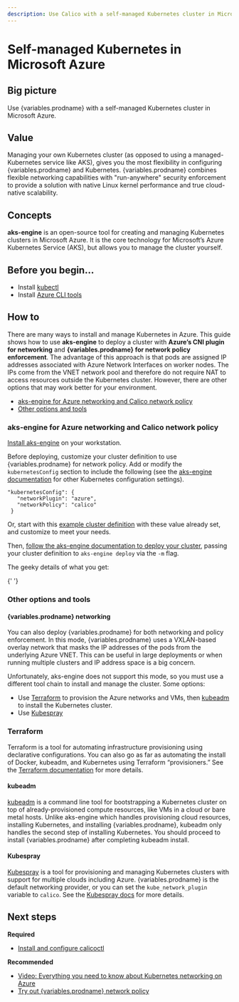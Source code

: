 ```yaml
---
description: Use Calico with a self-managed Kubernetes cluster in Microsoft Azure.
---
```



# Self-managed Kubernetes in Microsoft Azure

## Big picture

Use {variables.prodname} with a self-managed Kubernetes cluster in Microsoft Azure.

## Value

Managing your own Kubernetes cluster (as opposed to using a managed-Kubernetes service like AKS), gives you the most flexibility in configuring {variables.prodname} and Kubernetes. {variables.prodname} combines flexible networking capabilities with "run-anywhere" security enforcement to provide a solution with native Linux kernel performance and true cloud-native scalability.

## Concepts

**aks-engine** is an open-source tool for creating and managing Kubernetes clusters in Microsoft Azure. It is the core technology for Microsoft’s Azure Kubernetes Service (AKS), but allows you to manage the cluster yourself.

## Before you begin...

- Install [kubectl](https://kubernetes.io/docs/tasks/tools/install-kubectl/)
- Install [Azure CLI tools](https://docs.microsoft.com/en-us/cli/azure/install-azure-cli)

## How to

There are many ways to install and manage Kubernetes in Azure. This guide shows how to use **aks-engine** to deploy a cluster with **Azure’s CNI plugin for networking** and **{variables.prodname} for network policy enforcement**. The advantage of this approach is that pods are assigned IP addresses associated with Azure Network Interfaces on worker nodes. The IPs come from the VNET network pool and therefore do not require NAT to access resources outside the Kubernetes cluster. However, there are other options that may work better for your environment.

- [aks-engine for Azure networking and Calico network policy](#aks-engine-for-azure-networking-and-calico-network-policy)
- [Other options and tools](#other-options-and-tools)

### aks-engine for Azure networking and Calico network policy

[Install aks-engine](https://github.com/Azure/aks-engine/blob/master/docs/tutorials/quickstart.md#install-aks-engine) on your workstation.

Before deploying, customize your cluster definition to use {variables.prodname} for network policy. Add or modify the `kubernetesConfig` section to include the following (see the [aks-engine documentation](https://github.com/Azure/aks-engine/blob/master/docs/topics/clusterdefinitions.md#kubernetesconfig) for other Kubernetes configuration settings).

```
"kubernetesConfig": {
   "networkPlugin": "azure",
   "networkPolicy": "calico"
 }
```

Or, start with this [example cluster definition](https://github.com/Azure/aks-engine/blob/master/examples/networkpolicy/kubernetes-calico-azure.json) with these value already set, and customize to meet your needs.

Then, [follow the aks-engine documentation to deploy your cluster](https://github.com/Azure/aks-engine/blob/master/docs/tutorials/quickstart.md#deploy), passing your cluster definition to `aks-engine deploy` via the `-m` flag.

The geeky details of what you get:

<GeekDetails
  prodname='Calico'
  details='Policy:Calico,IPAM:Azure,CNI:Azure,Overlay:No,Routing:VPC Native,Datastore:Kubernetes'
/>{' '}

### Other options and tools

#### {variables.prodname} networking

You can also deploy {variables.prodname} for both networking and policy enforcement. In this mode, {variables.prodname} uses a VXLAN-based overlay network that masks the IP addresses of the pods from the underlying Azure VNET. This can be useful in large deployments or when running multiple clusters and IP address space is a big concern.

Unfortunately, aks-engine does not support this mode, so you must use a different tool chain to install and manage the cluster. Some options:

- Use [Terraform](#terraform) to provision the Azure networks and VMs, then [kubeadm](#kubeadm) to install the Kubernetes cluster.
- Use [Kubespray](#kubespray)

### Terraform

Terraform is a tool for automating infrastructure provisioning using declarative configurations. You can also go as far as automating the install of Docker, kubeadm, and Kubernetes using Terraform “provisioners.” See the [Terraform documentation](https://www.terraform.io/docs/index.html) for more details.

#### kubeadm

[kubeadm](https://kubernetes.io/docs/setup/production-environment/tools/kubeadm/) is a command line tool for bootstrapping a Kubernetes cluster on top of already-provisioned compute resources, like VMs in a cloud or bare metal hosts. Unlike aks-engine which handles provisioning cloud resources, installing Kubernetes, and installing {variables.prodname}, kubeadm only handles the second step of installing Kubernetes. You should proceed to install {variables.prodname} after completing kubeadm install.

#### Kubespray

[Kubespray](https://kubespray.io/) is a tool for provisioning and managing Kubernetes clusters with support for multiple clouds including Azure. {variables.prodname} is the default networking provider, or you can set the `kube_network_plugin` variable to `calico`. See the [Kubespray docs](https://kubespray.io/#/?id=network-plugins) for more details.

## Next steps

**Required**

- [Install and configure calicoctl](../../../operations/calicoctl/install.mdx)

**Recommended**

- [Video: Everything you need to know about Kubernetes networking on Azure](https://www.projectcalico.org/everything-you-need-to-know-about-kubernetes-networking-on-azure/)
- [Try out {variables.prodname} network policy](../../../network-policy/get-started/calico-policy/calico-network-policy.mdx)

